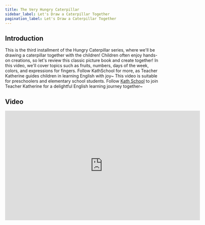 ```yaml
---
title: The Very Hungry Caterpillar
sidebar_label: Let's Draw a Caterpillar Together
pagination_label: Let's Draw a Caterpillar Together
---
```


## Introduction

This is the third installment of the Hungry Caterpillar series, where we'll be drawing a caterpillar together with the children!
Children often enjoy hands-on creations, so let's review this classic picture book and create together!
In this video, we'll cover topics such as fruits, numbers, days of the week, colors, and expressions for fingers.
Follow KathSchool for more, as Teacher Katherine guides children in learning English with joy~
This video is suitable for preschoolers and elementary school students. Follow [Kath School](https://space.bilibili.com/20797715) to join Teacher Katherine for a delightful English learning journey together~

## Video

<iframe
  src="https://player.bilibili.com/player.html?bvid=BV1fu4y1X7gD&cid=1&page=1"
  scrolling="no"
  border="0"
  frameborder="no"
  framespacing="0"
  allowfullscreen="true"
  width="640"
  height="360"
></iframe>
